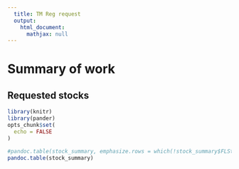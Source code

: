 ```yaml
---
  title: TM Reg request
  output:
    html_document:
      mathjax: null
---
```

<style>
.main-container {
    max-width: 90%
}
</style>

# Summary of work { .tabset }

## Requested stocks

```r
library(knitr)
library(pander)
opts_chunk$set(
  echo = FALSE
)
```

```r
#pandoc.table(stock_summary, emphasize.rows = which(!stock_summary$FLStock), split.tables = Inf)
pandoc.table(stock_summary)
```

